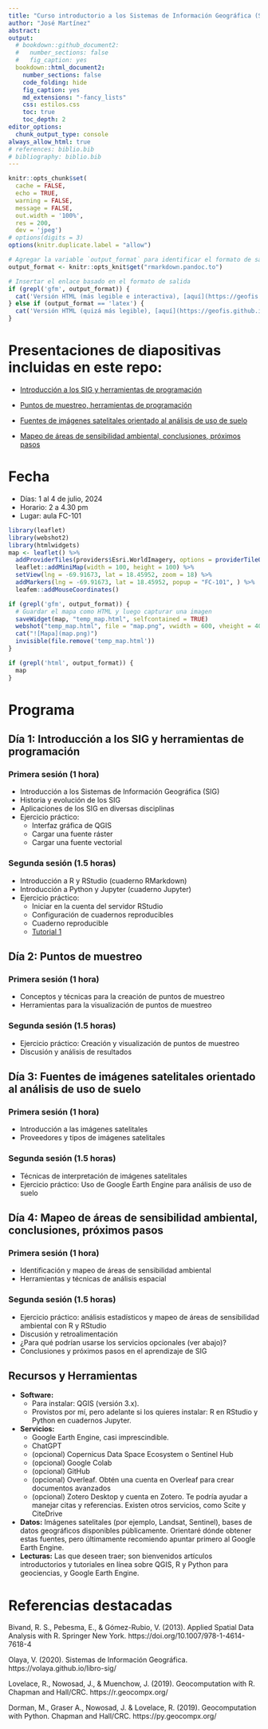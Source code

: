```yaml
---
title: "Curso introductorio a los Sistemas de Información Geográfica (SIG)"
author: "José Martínez"
abstract: 
output:
  # bookdown::github_document2:
  #   number_sections: false
  #   fig_caption: yes
  bookdown::html_document2:
    number_sections: false
    code_folding: hide
    fig_caption: yes
    md_extensions: "-fancy_lists"
    css: estilos.css
    toc: true
    toc_depth: 2
editor_options: 
  chunk_output_type: console
always_allow_html: true
# references: biblio.bib
# bibliography: biblio.bib
---
```


```r
knitr::opts_chunk$set(
  cache = FALSE, 
  echo = TRUE,
  warning = FALSE,
  message = FALSE,
  out.width = '100%',
  res = 200,
  dev = 'jpeg')
# options(digits = 3)
options(knitr.duplicate.label = "allow")
```

```r
# Agregar la variable `output_format` para identificar el formato de salida
output_format <- knitr::opts_knit$get("rmarkdown.pandoc.to")
```

```r
# Insertar el enlace basado en el formato de salida
if (grepl('gfm', output_format)) {
  cat('Versión HTML (más legible e interactiva), [aquí](https://geofis.github.io/curso-sig-doctorado-2024-verano/README.html)\n')
} else if (output_format == 'latex') {
  cat('Versión HTML (quizá más legible), [aquí](https://geofis.github.io/curso-sig-doctorado-2024-verano/README.html)\n')
}
```

# Presentaciones de diapositivas incluidas en este repo:

- [Introducción a los SIG y herramientas de programación](https://geofis.github.io/curso-sig-doctorado-2024-verano/media/intro-sig-herramientas-programacion.html)

- [Puntos de muestreo, herramientas de programación](https://geofis.github.io/curso-sig-doctorado-2024-verano/media/puntos-de-muestreo-herramientas-programacion.html)

- [Fuentes de imágenes satelitales orientado al análisis de uso de suelo](https://geofis.github.io/curso-sig-doctorado-2024-verano/media/fuentes-imagenes-satelitales-uso-suelo.html)

- [Mapeo de áreas de sensibilidad ambiental, conclusiones, próximos pasos](https://geofis.github.io/curso-sig-doctorado-2024-verano/media/mapa-de-areas-sensibilidad-ambiental.html)


# Fecha

- Días: 1 al 4 de julio, 2024
- Horario: 2 a 4.30 pm
- Lugar: aula FC-101

```r
library(leaflet)
library(webshot2)
library(htmlwidgets)
map <- leaflet() %>%
  addProviderTiles(providers$Esri.WorldImagery, options = providerTileOptions(maxZoom = 21)) %>%
  leaflet::addMiniMap(width = 100, height = 100) %>%
  setView(lng = -69.91673, lat = 18.45952, zoom = 18) %>%
  addMarkers(lng = -69.91673, lat = 18.45952, popup = "FC-101", ) %>%
  leafem::addMouseCoordinates()
```


```r
if (grepl('gfm', output_format)) {
  # Guardar el mapa como HTML y luego capturar una imagen
  saveWidget(map, "temp_map.html", selfcontained = TRUE)
  webshot("temp_map.html", file = "map.png", vwidth = 600, vheight = 400, cliprect = "viewport")
  cat("![Mapa](map.png)")
  invisible(file.remove('temp_map.html'))
}
```


```r
if (grepl('html', output_format)) {
  map
}
```

# Programa

## Día 1: Introducción a los SIG y herramientas de programación

### Primera sesión (1 hora)
- Introducción a los Sistemas de Información Geográfica (SIG)
- Historia y evolución de los SIG
- Aplicaciones de los SIG en diversas disciplinas
- Ejercicio práctico:
  - Interfaz gráfica de QGIS
  - Cargar una fuente ráster
  - Cargar una fuente vectorial

### Segunda sesión (1.5 horas)
- Introducción a R y RStudio (cuaderno RMarkdown)
- Introducción a Python y Jupyter (cuaderno Jupyter)
- Ejercicio práctico:
  - Iniciar en la cuenta del servidor RStudio
  - Configuración de cuadernos reproducibles
  - Cuaderno reproducible
  - [Tutorial 1](https://geofis.shinyapps.io/tutorial1/)

## Día 2: Puntos de muestreo

### Primera sesión (1 hora)
- Conceptos y técnicas para la creación de puntos de muestreo
- Herramientas para la visualización de puntos de muestreo

### Segunda sesión (1.5 horas)
- Ejercicio práctico: Creación y visualización de puntos de muestreo
- Discusión y análisis de resultados

## Día 3: Fuentes de imágenes satelitales orientado al análisis de uso de suelo

### Primera sesión (1 hora)
- Introducción a las imágenes satelitales
- Proveedores y tipos de imágenes satelitales

### Segunda sesión (1.5 horas)
- Técnicas de interpretación de imágenes satelitales
- Ejercicio práctico: Uso de Google Earth Engine para análisis de uso de suelo

## Día 4: Mapeo de áreas de sensibilidad ambiental, conclusiones, próximos pasos

### Primera sesión (1 hora)
- Identificación y mapeo de áreas de sensibilidad ambiental
- Herramientas y técnicas de análisis espacial

### Segunda sesión (1.5 horas)
- Ejercicio práctico: análisis estadísticos y mapeo de áreas de sensibilidad ambiental con R y RStudio
- Discusión y retroalimentación
- ¿Para qué podrían usarse los servicios opcionales (ver abajo)?
- Conclusiones y próximos pasos en el aprendizaje de SIG

## Recursos y Herramientas
- **Software:**
    - Para instalar: QGIS (versión 3.x).
    - Provistos por mí, pero adelante si los quieres instalar: R en RStudio y Python en cuadernos Jupyter.
- **Servicios:**
    - Google Earth Engine, casi imprescindible.
    - ChatGPT
    - (opcional) Copernicus Data Space Ecosystem o Sentinel Hub
    - (opcional) Google Colab
    - (opcional) GitHub
    - (opcional) Overleaf. Obtén una cuenta en Overleaf para crear documentos avanzados
    - (opcional) Zotero Desktop y cuenta en Zotero. Te podría ayudar a manejar citas y referencias. Existen otros servicios, como Scite y CiteDrive

- **Datos:** Imágenes satelitales (por ejemplo, Landsat, Sentinel), bases de datos geográficos disponibles públicamente. Orientaré dónde obtener estas fuentes, pero últimamente recomiendo apuntar primero al Google Earth Engine.
- **Lecturas:** Las que deseen traer; son bienvenidos artículos introductorios y tutoriales en línea sobre QGIS, R y Python para geociencias, y Google Earth Engine.

# Referencias destacadas

Bivand, R. S., Pebesma, E., & Gómez-Rubio, V. (2013). Applied Spatial Data Analysis with R. Springer New York. https://doi.org/10.1007/978-1-4614-7618-4

Olaya, V. (2020). Sistemas de Información Geográfica. https://volaya.github.io/libro-sig/

Lovelace, R., Nowosad, J., & Muenchow, J. (2019). Geocomputation with R. Chapman and Hall/CRC. https://r.geocompx.org/

Dorman, M., Graser A., Nowosad, J. & Lovelace, R. (2019). Geocomputation with Python. Chapman and Hall/CRC. https://py.geocompx.org/
